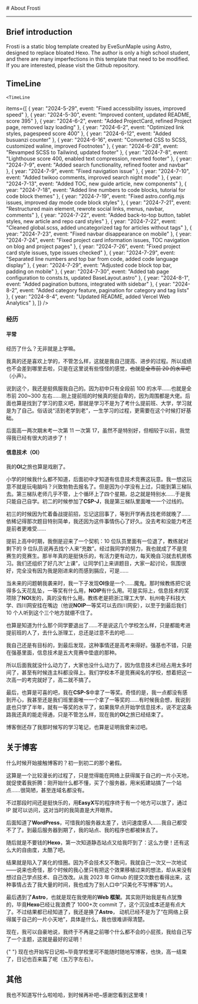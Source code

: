 
<BaseLayout title="About">
  <BaseCard title="About">
# About Frosti

---

## Brief introduction

Frosti is a static blog template created by EveSunMaple using Astro, designed to replace bloated Hexo. The author is only a high school student, and there are many imperfections in this template that need to be modified. If you are interested, please visit the Github repository.

## TimeLine

    <TimeLine

items={[
{ year: "2024-5-29", event: "Fixed accessibility issues, improved speed" },
{ year: "2024-5-30", event: "Improved content, updated README, score 395" },
{ year: "2024-6-2", event: "Added ProjectCard, refined Project page, removed lazy loading" },
{ year: "2024-6-2", event: "Optimized link styles, pagespeed score 400" },
{ year: "2024-6-12", event: "Added busuanzi counter" },
{ year: "2024-6-16", event: "Converted CSS to SCSS, customized waline, improved Footnotes" },
{ year: "2024-6-28", event: "Revamped SCSS to Tailwind, updated footer" },
{ year: "2024-7-8", event: "Lighthouse score 400, enabled text compression, reverted footer" },
{ year: "2024-7-9", event: "Added search functionality, refined footer and navbar" },
{ year: "2024-7-9", event: "Fixed navigation issue" },
{ year: "2024-7-10", event: "Added twikoo comments, improved search night mode" },
{ year: "2024-7-13", event: "Added TOC, new guide article, new components" },
{ year: "2024-7-18", event: "Added line numbers to code blocks, tutorial for code block themes" },
{ year: "2024-7-19", event: "Fixed astro.config.mjs issues, improved day mode code block styles" },
{ year: "2024-7-21", event: "Restructured main element, rewrote social links, menus, navbar, comments" },
{ year: "2024-7-22", event: "Added back-to-top button, tablet styles, new article and repo card styles" },
{ year: "2024-7-22", event: "Cleaned global.scss, added uncategorized tag for articles without tags" },
{ year: "2024-7-23", event: "Fixed navbar disappearance on mobile" },
{ year: "2024-7-24", event: "Fixed project card information issues, TOC navigation on blog and project pages" },
{ year: "2024-7-26", event: "Fixed project card style issues, type issues checked" },
{ year: "2024-7-29", event: "Separated line numbers and top bar from code, added code language display" },
{ year: "2024-7-29", event: "Adjusted code block top bar, padding on mobile" },
{ year: "2024-7-30", event: "Added tab page configuration to consts.ts, updated BaseLayout.astro" },
{ year: "2024-8-1", event: "Added pagination buttons, integrated with sidebar" },
{ year: "2024-8-2", event: "Added category feature, pagination for category and tag lists" },
{ year: "2024-8-4", event: "Updated README, added Vercel Web Analytics" },
]}
/>

### 经历

#### 平常

经历了什么？无非就是上学嘛。

我真的还是喜欢上学的，不管怎么样，这就是我自己提高、进步的过程。所以成绩也不会差到哪里去啦，只是在这里说有些怪怪的感觉，~~也就是全市前 20 的水平吧~~（小声）。

说到这个，我还是挺佩服我自己的。因为初中只有全段前 100 的水平……也就是全市前 200~300 左右……刚上提前班的时候真的挺自卑的，因为周围都是大佬。后面也算是找到了学习的意义吧，那就是学习不是为了考什么提前班、大学，学习就是为了自己。俗话说“活到老学到老”，一生学习的过程，更需要在这个时候打好基础。

后面高一两次期末考一次第 11 一次第 17，虽然不是特别好，但相较于以前，我觉得我已经有很大的进步了！

#### 信息技术（OI）

我的**OI**之旅也算是戏剧了。

小学的时候我什么都不知道，后面初中才知道有信息技术竞赛这玩意。我一想这玩意不就是玩电脑吗？兴致勃勃去报名了。但是因为小学没有上过，只能到第三梯队去。第三梯队老师几乎不管，上个循环上了四个星期，总之就是特别水……于是我只能自己自学。初二的时候参加了**CSP-J**，我是第三梯队里面唯一一个过线的。

初三的时候因为忙着备战提前招，忘记这回事了，等到开学再去找老师就晚了……依稀记得那次题目特别简单，我还因为这件事情伤心了好久。没去考和没能力考还是前者更难受……

提前上高中时期，我倒是迎来了一个契机：10 位队员里面有一位退了，教练就对剩下的 9 位队员说再去找个人来“充数”。经过我同学的努力，我也就成了不是竞赛生的竞赛生。那半年真的是挺快乐的，有活力更有动力，每天晚自习就去机房练习。我们还组织了好几次“上课”，让同学们上来讲题目，大家一起讨论，氛围很好，完全没有因为我是刚进来的而感到膈应，可是……

当未来的问题朝我袭来时，我一下子发现**OI**像是一个……魔鬼。那时候教练把它说得多么天花乱坠，一等奖有什么用，**NOIP**有什么用。可是实际上，信息技术的奖项除了**NOI**发的，真的没有什么用。教练老是把浙江理工大学、杭州电子科技大学、四川网安挂在嘴边（他说**NOIP**一等奖可以去四川网安），以至于到最后我们 10 个人听到这个三个地方就绷不住了。

也算是知道为什么那个同学要退出了……不是说这几个学校怎么样，只是都能考进提前班的人了，去什么浙理工，总还是过意不去的吧……

我自己还是有目标的，到最后发现，这种事情还是高考来得好。强基也不错，只是在强基里面，信息技术是五大竞赛中垫底的那种。

所以后面我就没什么动力了，大家也没什么动力了，因为信息技术已经占用太多时间了，甚至有时候连主科都没得上。我们学校本不是竞赛闻名的学校，想着把这一次高一的考完就好了，高二就不搞了。

最后，也算是可喜的吧，我在**CSP-S**中拿了一等奖。奇怪的是，我一点都没有感到开心，我甚至还是我们班里面唯一一个拿了一等奖的……有时候我会想，我说到底也只学了半年，就有一等奖的水平了，如果我早点开始学信息技术，说不定这条路我还真的能走得通，只是不管怎么样，现在我的**OI**之旅已经结束了。

博客倒还存了我那时候写的学习笔记，也算是证明我曾来过吧。

## 关于博客

什么时候开始接触博客的？初一到初二的那个暑假。

这算是一个比较漫长的过程了，只是觉得能在网络上获得属于自己的一片小天地，就促使着我折腾：刚开始什么都不懂，买了个服务器，用米拓建站搞了一个站点……很简陋，甚至连域名都没有。

不过那段时间还是挺快乐的，用**EasyX**写的程序终于有一个地方可以放了，通过 IP 就可以访问，这对当时的我简直是大开眼界。

后面知道了**WordPress**，可惜我的服务器太差了，访问速度感人……我自己都受不了了。到最后服务器到期了，我的站点、我的程序也都被抹去了。

随后就是不要钱的**Hexo**，第一次知道静态站点又给我吓到了：这么方便！还有这么大的自由度，太酷了吧。

结果就是陷入了美化的怪圈。因为不会技术又不敢问，我就自己一次又一次地试——说来也奇怪，那个时候的我心里只有把这个效果移植过来的想法，却从来没有想过自己学点技术、自己改改。从我 2023 年 Github 的提交次数也看得出来，这种事情占去了我大量的时间，我也成为了别人口中“只美化不写博客”的人。

最后遇到了**Astro**，也就是现在我使用的**Web 框架**。其实刚开始我是有点犹豫的，毕竟**Hexo**已经让我浪费了 1000+次 commit 了，这个沉没成本还是有点大了。不过结果都已经知道了，我还是换了**Astro**， 动机已经不是为了“在网络上获得属于自己的一片小天地”，具体是什么，我也很难讲得清楚。

现在，我可以自豪地说，我终于不再是之前哪个什么都不会的小屁孩，我给自己写了一个主题，这就是最好的证明！

<div class="alert">
  {" "}
  现在也开始写日记啦~毕竟学校里可不能随时随地写博客，也快，高一结束了，日记也百来篇了呢（五万字左右）。
</div>

## 其他

我也不知道写什么啦哈哈，到时候再补吧~感谢您看到这里噢！

  </BaseCard>
</BaseLayout>
